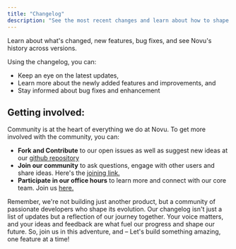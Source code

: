```yaml
---
title: "Changelog"
description: "See the most recent changes and learn about how to shape Novu's future"
---
```


<Card title="Novu's Changelog" icon="map" href="https://roadmap.novu.co/changelog">
  Learn about what's changed, new features, bug fixes, and see Novu's history across versions.
</Card>

Using the changelog, you can:
- Keep an eye on the latest updates,
- Learn more about the newly added features and improvements, and
- Stay informed about bug fixes and enhancement

## Getting involved:
Community is at the heart of everything we do at Novu. To get more involved with the community, you can:
- **Fork and Contribute** to our open issues as well as suggest new ideas at our [github repository](https://github.com/novuhq/novu)
- **Join our community** to ask questions, engage with other users and share ideas. Here's the [joining link.](https://discord.gg/novu?ref=docs-join-our-community)
- **Participate in our office hours** to learn more and connect with our core team. Join us [here.](https://www.youtube.com/@novuhq/streams)

<Tip>
Remember, we're not building just another product, but a community of passionate developers who shape its evolution. Our changelog isn't just a list of updates but a reflection of our journey together. Your voice matters, and your ideas and feedback are what fuel our progress and shape our future. So, join us in this adventure, and – Let's build something amazing, one feature at a time!
</Tip>
